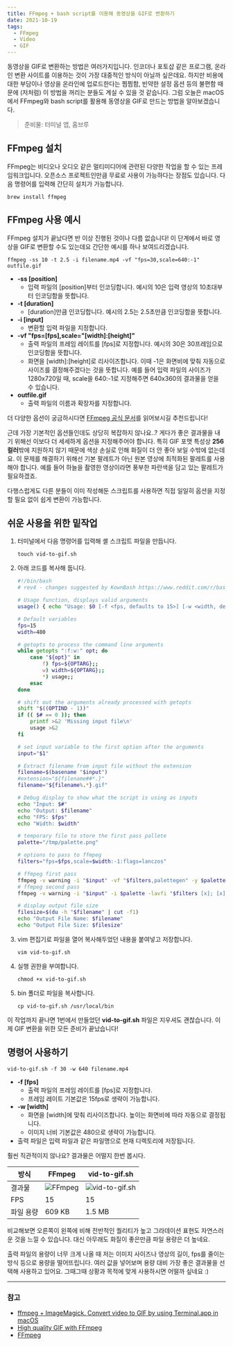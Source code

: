 ```yaml
---
title: FFmpeg + bash script를 이용해 동영상을 GIF로 변환하기
date: 2021-10-19
tags:
  - FFmpeg
  - Video
  - GIF
---
```


동영상을 GIF로 변환하는 방법은 여러가지입니다. 인코더나 포토샵 같은 프로그램, 온라인 변환 사이트를 이용하는 것이 가장 대중적인 방식이 아닐까 싶은데요. 하지만 비용에 대한 부담이나 영상을 온라인에 업로드한다는 찜찜함, 빈약한 설정 옵션 등의 불편함 때문에 (저처럼) 이 방법을 꺼리는 분들도 계실 수 있을 것 같습니다. 그럼 오늘은 macOS에서 FFmpeg와 bash script를 활용해 동영상을 GIF로 만드는 방법을 알아보겠습니다.

> 준비물: 터미널 앱, 홈브루

## FFmpeg 설치

FFmpeg는 비디오나 오디오 같은 멀티미디어에 관련된 다양한 작업을 할 수 있는 프레임워크입니다. 오픈소스 프로젝트인만큼 무료로 사용이 가능하다는 장점도 있습니다. 다음 명령어를 입력해 간단히 설치가 가능합니다.

```noLineNumbers
brew install ffmpeg
```

## FFmpeg 사용 예시

FFmpeg 설치가 끝났다면 반 이상 진행된 것이나 다름 없습니다! 이 단계에서 바로 영상을 GIF로 변환할 수도 있는데요 간단한 예시를 하나 보여드리겠습니다.

```noLineNumbers
ffmpeg -ss 10 -t 2.5 -i filename.mp4 -vf "fps=30,scale=640:-1" outfile.gif
```

* **-ss [position]**
  * 입력 파일의 [position]부터 인코딩합니다. 예시의 10은 입력 영상의 10초대부터 인코딩함을 뜻합니다.
* **-t [duration]**
  * [duration]만큼 인코딩합니다. 예시의 2.5는 2.5초만큼 인코딩함을 뜻합니다.
* **-i [input]**
  * 변환할 입력 파일을 지정합니다.
* **-vf "fps=[fps],scale="[width]:[height]"**
  * 출력 파일의 프레임 레이트를 [fps]로 지정합니다. 예시의 30은 30프레임으로 인코딩함을 뜻합니다.
  * 화면을 [width]:[height]로 리사이즈합니다. 이때 -1은 화면비에 맞춰 자동으로 사이즈를 결정해주겠다는 것을 뜻합니다. 예를 들어 입력 파일의 사이즈가 1280x720일 때, scale을 640:-1로 지정해주면 640x360의 결과물을 얻을 수 있습니다.
* **outfile.gif**
  * 출력 파일의 이름과 확장자를 지정합니다.

더 다양한 옵션이 궁금하시다면 [FFmpeg 공식 문서](https://ffmpeg.org/ffmpeg.html)를 읽어보시길 추천드립니다!

근데 가장 기본적인 옵션들인데도 상당히 복잡하지 않나요..? 게다가 좋은 결과물을 내기 위해선 이보다 더 세세하게 옵션을 지정해주어야 합니다. 특히 GIF 포맷 특성상 **256 컬러**밖에 지원하지 않기 때문에 색상 손실로 인해 화질이 더 안 좋아 보일 수밖에 없는데요. 이 문제를 해결하기 위해선 기본 팔레트가 아닌 원본 영상에 최적화된 팔레트를 사용해야 합니다. 예를 들어 하늘을 촬영한 영상이라면 풍부한 파란색을 담고 있는 팔레트가 필요하겠죠.

다행스럽게도 다른 분들이 이미 작성해둔 스크립트를 사용하면 직접 일일히 옵션을 지정할 필요 없이 쉽게 변환이 가능합니다.

## 쉬운 사용을 위한 밑작업

1. 터미널에서 다음 명령어를 입력해 셸 스크립트 파일을 만듭니다.

   ```noLineNumbers
   touch vid-to-gif.sh
   ```

2. 아래 코드를 복사해 둡니다.

   ```bash
   #!/bin/bash
   # rev4 - changes suggested by KownBash https://www.reddit.com/r/bash/comments/5cxfqw/i_wrote_a_simple_video_to_gif_bash_script_thought/da19gjz/
   
   # Usage function, displays valid arguments
   usage() { echo "Usage: $0 [-f <fps, defaults to 15>] [-w <width, defaults to 480] inputfile" 1>&2; exit 1; }
   
   # Default variables
   fps=15
   width=480
   
   # getopts to process the command line arguments
   while getopts ":f:w:" opt; do
       case "${opt}" in
           f) fps=${OPTARG};;
           w) width=${OPTARG};;
           *) usage;;
       esac
   done
   
   # shift out the arguments already processed with getopts
   shift "$((OPTIND - 1))"
   if (( $# == 0 )); then
       printf >&2 'Missing input file\n'
       usage >&2
   fi
   
   # set input variable to the first option after the arguments
   input="$1"
   
   # Extract filename from input file without the extension
   filename=$(basename "$input")
   #extension="${filename##*.}"
   filename="${filename%.*}.gif"
   
   # Debug display to show what the script is using as inputs
   echo "Input: $#"
   echo "Output: $filename"
   echo "FPS: $fps"
   echo "Width: $width"
   
   # temporary file to store the first pass pallete
   palette="/tmp/palette.png"
   
   # options to pass to ffmpeg
   filters="fps=$fps,scale=$width:-1:flags=lanczos"
   
   # ffmpeg first pass
   ffmpeg -v warning -i "$input" -vf "$filters,palettegen" -y $palette
   # ffmpeg second pass
   ffmpeg -v warning -i "$input" -i $palette -lavfi "$filters [x]; [x][1:v] paletteuse=dither=bayer:bayer_scale=3" -y "$filename"
   
   # display output file size
   filesize=$(du -h "$filename" | cut -f1)
   echo "Output File Name: $filename"
   echo "Output File Size: $filesize"
   ```

3. vim 편집기로 파일을 열어 복사해두었던 내용을 붙여넣고 저장합니다.

   ```noLineNumbers
   vim vid-to-gif.sh
   ```

4. 실행 권한을 부여합니다.

   ```noLineNumbers
   chmod +x vid-to-gif.sh
   ```

5. bin 폴더로 파일을 복사합니다.

   ```noLineNumbers
   cp vid-to-gif.sh /usr/local/bin
   ```

이 작업까지 끝나면 1번에서 만들었던 **vid-to-gif.sh** 파일은 지우셔도 괜찮습니다. 이제 GIF 변환을 위한 모든 준비가 끝났습니다!

## 명령어 사용하기

```noLineNumbers
vid-to-gif.sh -f 30 -w 640 filename.mp4
```

* **-f [fps]**
  * 출력 파일의 프레임 레이트를 [fps]로 지정합니다.
  * 프레임 레이트 기본값은 15fps로 생략이 가능합니다.
* **-w [width]**
  * 화면을 [width]에 맞춰 리사이즈합니다. 높이는 화면비에 따라 자동으로 결정됩니다.
  * 이미지 너비 기본값은 480으로 생략이 가능합니다.
* 출력 파일은 입력 파일과 같은 파일명으로 현재 디렉토리에 저장됩니다.

훨씬 직관적이지 않나요? 결과물은 어떨지 한번 봅시다.

| 방식      | FFmpeg                                                       | vid-to-gif.sh                                                |
| --------- | ------------------------------------------------------------ | ------------------------------------------------------------ |
| 결과물    | ![FFmpeg](./ffmpeg.gif)                                      | ![vid-to-gif.sh](./vid-to-gif.gif)                           |
| FPS       | 15                                                           | 15                                                           |
| 파일 용량 | 609 KB                                                       | 1.5 MB                                                       |

비교해보면 오른쪽이 왼쪽에 비해 전반적인 퀄리티가 높고 그라데이션 표현도 자연스러운 것을 느낄 수 있습니다. 대신 아무래도 화질이 좋은만큼 파일 용량은 더 높네요.

출력 파일의 용량이 너무 크게 나올 때 저는 이미지 사이즈나 영상의 길이, fps를 줄이는 방식 등으로 용량을 떨어뜨립니다. 여러 값을 넣어보며 용량 대비 가장 좋은 결과물을 선택해 사용하고 있어요. 그때그때 상황과 목적에 맞게 사용하시면 어떨까 싶네요 :)

---

### 참고

* [ffmpeg + ImageMagick. Convert video to GIF by using Terminal.app in macOS](https://medium.com/acronis-design/ffmpeg-imagemagick-convert-video-to-gif-using-the-terminal-app-in-macos-657948adf900)
* [High quality GIF with FFmpeg](http://blog.pkh.me/p/21-high-quality-gif-with-ffmpeg.html)
* [FFmpeg](https://ffmpeg.org)
